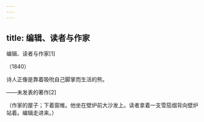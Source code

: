 ```yaml
---
---
---
```

title: 编辑、读者与作家
---



编辑、读者与作家[1]


（1840）

诗人正像是靠着吸吮自己脚掌而生活的熊。

——未发表的著作[2]

（作家的屋子；下着窗帷。他坐在壁炉前大沙发上。读者拿着一支雪茄烟背向壁炉站着。编辑走进来。）